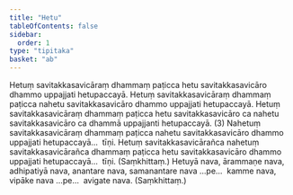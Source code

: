 ```yaml
---
title: "Hetu"
tableOfContents: false
sidebar:
  order: 1
type: "tipitaka"
basket: "ab"
---
```



<DynamicBreadcrumb />

<Division number="210">

<Paragraph number="395">
Hetuṃ savitakkasavicāraṃ dhammaṃ paṭicca hetu savitakkasavicāro dhammo uppajjati hetupaccayā. Hetuṃ savitakkasavicāraṃ dhammaṃ paṭicca nahetu savitakkasavicāro dhammo uppajjati hetupaccayā. Hetuṃ savitakkasavicāraṃ dhammaṃ paṭicca hetu savitakkasavicāro ca nahetu savitakkasavicāro ca dhammā uppajjanti hetupaccayā. (3)
</Paragraph>

<Paragraph number="396">
Nahetuṃ savitakkasavicāraṃ dhammaṃ paṭicca nahetu savitakkasavicāro dhammo uppajjati hetupaccayā…  tīṇi.
</Paragraph>

<Paragraph number="397">
Hetuṃ savitakkasavicārañca nahetuṃ savitakkasavicārañca dhammaṃ paṭicca hetu savitakkasavicāro dhammo uppajjati hetupaccayā…  tīṇi. (Saṃkhittaṃ.)
</Paragraph>

</Division>
<Division number="211">

<Paragraph number="398">
Hetuyā nava, ārammaṇe nava, adhipatiyā nava, anantare nava, samanantare nava …pe…  kamme nava, vipāke nava …pe…  avigate nava. (Saṃkhittaṃ.)
</Paragraph>
</Division>